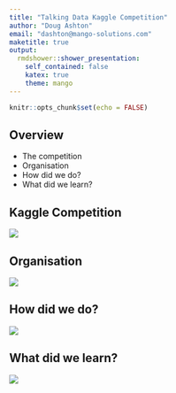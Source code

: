```yaml
---
title: "Talking Data Kaggle Competition"
author: "Doug Ashton"
email: "dashton@mango-solutions.com"
maketitle: true
output:
  rmdshower::shower_presentation:
    self_contained: false
    katex: true
    theme: mango
---
```



```r
knitr::opts_chunk$set(echo = FALSE)
```


## Overview

- The competition
- Organisation
- How did we do?
- What did we learn?

## Kaggle Competition { .cover }

<img src="img/talking-data.jpg" class="cover height">

## Organisation { .cover }

<img src="img/gitlab-logo-square.png" class="cover height">

## How did we do? { .cover .white }

<img src="img/wimbledon.jpg" class="cover height">

## What did we learn? { .cover }

<img src="img/deardiary.jpg" class="cover height">


